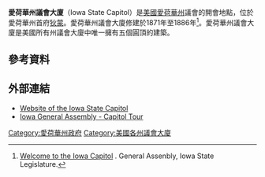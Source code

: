 {{Infobox NRHP | name = 愛荷華州議會大廈
| nrhp_type = 
| image =Secretary_Pompeo_Arrives_in_Iowa_(47274423941).jpg
| image_size = 350px
| caption = 議會大廈
| location ={{USA}}[[愛荷華州|愛荷華州]][[狄蒙|狄蒙]]<br/>Grand Ave. and E. 12th St.
| coordinates = {{coord|41|35|28.2|N|93|36|13.9|W|display=inline,title}}
| locmapin = Iowa#USA
| built = 1871年–1886年
| architect = 約翰·C·科克倫 (John C. Cochrane)<br>阿爾弗雷德·H·皮克納德 (Alfred H. Piquenard)
| architecture =  [[新文藝復興建築|新文藝復興建築]]
| added = 1976年10月21日
| mpsub = State Capitol TR (AD)
| area = {{convert|17|acre}}
| refnum = 76000799<ref name="nris">{{NRISref|version=2010a}}</ref>
}}
'''愛荷華州議會大廈'''（Iowa State Capitol）是[[美國|美國]][[愛荷華州|愛荷華州]]議會的開會地點，位於愛荷華州首府[[狄蒙|狄蒙]]。愛荷華州議會大廈修建於1871年至1886年<ref>[http://www.legis.state.ia.us/Pubinfo/Tour/ Welcome to the Iowa Capitol] {{webarchive|url=https://web.archive.org/web/20050619075345/http://www.legis.state.ia.us/Pubinfo/Tour/ |date=2005-06-19 }}. General Assenbly, Iowa State Legislature.</ref>。愛荷華州議會大廈是美國所有州議會大廈中唯一擁有五個圓頂的建築。
==參考資料==
{{reflist}}
==外部連結==
{{Commons category|Iowa State Capitol}}
* [http://iowastatecapitol.com Website of the Iowa State Capitol] {{Wayback|url=http://iowastatecapitol.com/ |date=20220609125337 }}
* [https://web.archive.org/web/20050619075345/http://www.legis.state.ia.us/Pubinfo/Tour/ Iowa General Assembly - Capitol Tour]

{{US State Capitols}}
[[Category:愛荷華州政府|Category:愛荷華州政府]]
[[Category:美國各州議會大廈|Category:美國各州議會大廈]]